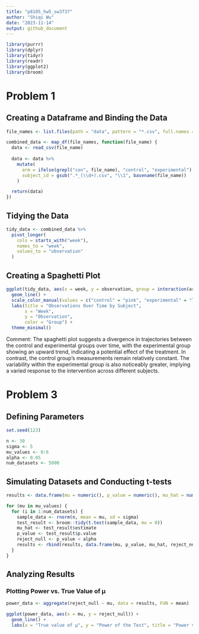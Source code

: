 ```yaml
---
title: "p8105_hw5_sw3737"
author: "Shiqi Wu"
date: "2023-11-14"
output: github_document
---
```


```r
library(purrr)
library(dplyr)
library(tidyr)
library(readr)
library(ggplot2)
library(broom)
```

# Problem 1

## Creating a Dataframe and Binding the Data
```r
file_names <- list.files(path = "data", pattern = "*.csv", full.names = TRUE)

combined_data <- map_df(file_names, function(file_name) {
  data <- read_csv(file_name)
  
  data <- data %>%
    mutate(
      arm = ifelse(grepl("con", file_name), "control", "experimental"),
      subject_id = gsub(".*_(\\d+).csv", "\\1", basename(file_name))
    )

  return(data)
})
```

## Tidying the Data
```r
tidy_data <- combined_data %>%
  pivot_longer(
    cols = starts_with("week"), 
    names_to = "week", 
    values_to = "observation"
  )
```

## Creating a Spaghetti Plot
```r
ggplot(tidy_data, aes(x = week, y = observation, group = interaction(arm, subject_id), color = arm)) +
  geom_line() +
  scale_color_manual(values = c("control" = "pink", "experimental" = "lightblue")) +
  labs(title = "Observations Over Time by Subject",
       x = "Week",
       y = "Observation",
       color = "Group") +
  theme_minimal()
```

Comment: The spaghetti plot suggests a divergence in trajectories between the control and experimental groups over time, with the experimental group showing an upward trend, indicating a potential effect of the treatment. In contrast, the control group's measurements remain relatively constant. The variability within the experimental group is also noticeably greater, implying a varied response to the intervention across different subjects.

# Problem 3

## Defining Parameters
```r
set.seed(123)  

n <- 30
sigma <- 5
mu_values <- 0:6
alpha <- 0.05
num_datasets <- 5000
```

## Simulating Datasets and Conducting t-tests
```r
results <- data.frame(mu = numeric(), p_value = numeric(), mu_hat = numeric(), reject_null = logical())

for (mu in mu_values) {
  for (i in 1:num_datasets) {
    sample_data <- rnorm(n, mean = mu, sd = sigma)
    test_result <- broom::tidy(t.test(sample_data, mu = 0))
    mu_hat <- test_result$estimate
    p_value <- test_result$p.value
    reject_null <- p_value < alpha
    results <- rbind(results, data.frame(mu, p_value, mu_hat, reject_null))
  }
}
```

## Analyzing Results

### Plotting Power vs. True Value of μ
```r
power_data <- aggregate(reject_null ~ mu, data = results, FUN = mean)

ggplot(power_data, aes(x = mu, y = reject_null)) +
  geom_line() +
  labs(x = "True value of μ", y = "Power of the Test", title = "Power vs. True Value of μ")
```

